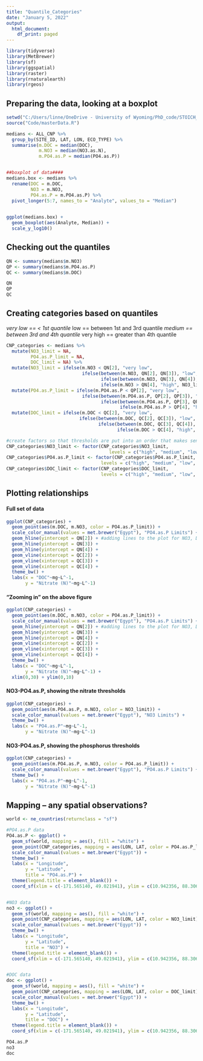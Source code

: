 ```yaml
---
title: "Quantile_Categories"
date: "January 5, 2022"
output:
  html_document:
    df_print: paged
---
```


```r

library(tidyverse)
library(MetBrewer)
library(sf)
library(ggspatial)
library(raster)
library(rnaturalearth)
library(rgeos)

```

## Preparing the data, looking at a boxplot

```r
setwd("C:/Users/linne/OneDrive - University of Wyoming/PhD_code/STOICH_Aim1")
source("Code/masterData.R")

medians <- ALL_CNP %>%
  group_by(SITE_ID, LAT, LON, ECO_TYPE) %>%
  summarise(m.DOC = median(DOC),
            m.NO3 = median(NO3.as.N),
            m.PO4.as.P = median(PO4.as.P))


##boxplot of data####
medians.box <- medians %>%
  rename(DOC = m.DOC,
         NO3 = m.NO3,
         PO4.as.P = m.PO4.as.P) %>%
  pivot_longer(5:7, names_to = "Analyte", values_to = "Median")
  

ggplot(medians.box) +
  geom_boxplot(aes(Analyte, Median)) +
  scale_y_log10()

```

## Checking out the quantiles

```r
QN <- summary(medians$m.NO3)
QP <- summary(medians$m.PO4.as.P)
QC <- summary(medians$m.DOC)

QN
QP
QC

```

## Creating categories based on quantiles

*very low == < 1st quantile 
*low == between 1st and 3rd quantile
*medium == between 3rd and 4th quantile
*very high == greater than 4th quantile

```r
CNP_categories <- medians %>%
  mutate(NO3_limit = NA,
         PO4.as.P_limit = NA,
         DOC_limit = NA) %>%
  mutate(NO3_limit = ifelse(m.NO3 < QN[2], "very low", 
                            ifelse(between(m.NO3, QN[2], QN[3]), "low",
                                   ifelse(between(m.NO3, QN[3], QN[4]), "medium", 
                                   ifelse(m.NO3 > QN[4], "high", NO3_limit))))) %>%
  mutate(PO4.as.P_limit = ifelse(m.PO4.as.P < QP[2], "very low", 
                            ifelse(between(m.PO4.as.P, QP[2], QP[3]), "low",
                                   ifelse(between(m.PO4.as.P, QP[3], QP[4]), "medium", 
                                          ifelse(m.PO4.as.P > QP[4], "high", PO4.as.P_limit)))))%>%
  mutate(DOC_limit = ifelse(m.DOC < QC[2], "very low", 
                           ifelse(between(m.DOC, QC[2], QC[3]), "low",
                                  ifelse(between(m.DOC, QC[3], QC[4]), "medium", 
                                         ifelse(m.DOC > QC[4], "high", DOC_limit)))))

#create factors so that thresholds are put into an order that makes sense on figures
CNP_categories$NO3_limit <- factor(CNP_categories$NO3_limit,
                                      levels = c("high", "medium", "low", "very low"))
CNP_categories$PO4.as.P_limit <- factor(CNP_categories$PO4.as.P_limit,
                                   levels = c("high", "medium", "low", "very low"))
CNP_categories$DOC_limit <- factor(CNP_categories$DOC_limit,
                                   levels = c("high", "medium", "low", "very low"))


```

## Plotting relationships

#### Full set of data

```r

ggplot(CNP_categories) +
  geom_point(aes(m.DOC, m.NO3, color = PO4.as.P_limit)) +
  scale_color_manual(values = met.brewer("Egypt"), "PO4.as.P Limits") +
  geom_hline(yintercept = QN[2]) + #adding lines to the plot for NO3, DOC "limits"
  geom_hline(yintercept = QN[3]) +
  geom_hline(yintercept = QN[4]) +
  geom_vline(xintercept = QC[2]) +
  geom_vline(xintercept = QC[3]) +
  geom_vline(xintercept = QC[4]) +
  theme_bw() +
  labs(x = "DOC"~mg~L^-1,
       y = "Nitrate (N)"~mg~L^-1)

```

#### "Zooming in" on the above figure

```r

ggplot(CNP_categories) +
  geom_point(aes(m.DOC, m.NO3, color = PO4.as.P_limit)) +
  scale_color_manual(values = met.brewer("Egypt"), "PO4.as.P Limits") +
  geom_hline(yintercept = QN[2]) + #adding lines to the plot for NO3, DOC "limits"
  geom_hline(yintercept = QN[3]) +
  geom_hline(yintercept = QN[4]) +
  geom_vline(xintercept = QC[2]) +
  geom_vline(xintercept = QC[3]) +
  geom_vline(xintercept = QC[4]) +
  theme_bw() +
  labs(x = "DOC"~mg~L^-1,
       y = "Nitrate (N)"~mg~L^-1) +
  xlim(0,30) + ylim(0,10)

```


#### NO3-PO4.as.P, showing the nitrate thresholds

```r

ggplot(CNP_categories) +
  geom_point(aes(m.PO4.as.P, m.NO3, color = NO3_limit)) +
  scale_color_manual(values = met.brewer("Egypt"), "NO3 Limits") +
  theme_bw() +
  labs(x = "PO4.as.P"~mg~L^-1,
       y = "Nitrate (N)"~mg~L^-1)

```


#### NO3-PO4.as.P, showing the phosphorus thresholds

```r

ggplot(CNP_categories) +
  geom_point(aes(m.PO4.as.P, m.NO3, color = PO4.as.P_limit)) +
  scale_color_manual(values = met.brewer("Egypt"), "PO4.as.P Limits") +
  theme_bw() +
  labs(x = "PO4.as.P"~mg~L^-1,
       y = "Nitrate (N)"~mg~L^-1)

```

## Mapping -- any spatial observations?

```r
world <- ne_countries(returnclass = "sf")

#PO4.as.P data
PO4.as.P <- ggplot() +
  geom_sf(world, mapping = aes(), fill = "white") +
  geom_point(CNP_categories, mapping = aes(LON, LAT, color = PO4.as.P_limit)) +
  scale_color_manual(values = met.brewer("Egypt")) +
  theme_bw() +
  labs(x = "Longitude",
       y = "Latitude",
       title = "PO4.as.P") +
  theme(legend.title = element_blank()) +
  coord_sf(xlim = c(-171.565140, 49.021941), ylim = c(10.942356, 88.306487), expand = FALSE)


#NO3 data
no3 <- ggplot() +
  geom_sf(world, mapping = aes(), fill = "white") +
  geom_point(CNP_categories, mapping = aes(LON, LAT, color = NO3_limit)) +
  scale_color_manual(values = met.brewer("Egypt")) +
  theme_bw() +
  labs(x = "Longitude",
       y = "Latitude",
       title = "NO3") +
  theme(legend.title = element_blank()) +
  coord_sf(xlim = c(-171.565140, 49.021941), ylim = c(10.942356, 88.306487), expand = FALSE)


#DOC data
doc <- ggplot() +
  geom_sf(world, mapping = aes(), fill = "white") +
  geom_point(CNP_categories, mapping = aes(LON, LAT, color = DOC_limit)) +
  scale_color_manual(values = met.brewer("Egypt")) +
  theme_bw() +
  labs(x = "Longitude",
       y = "Latitude",
       title = "DOC") +
  theme(legend.title = element_blank()) +
  coord_sf(xlim = c(-171.565140, 49.021941), ylim = c(10.942356, 88.306487), expand = FALSE)

PO4.as.P
no3
doc

```
